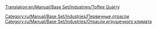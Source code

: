 [[Translation:en/Manual/Base Set/Industries/Toffee Quarry]]

{{ru/Manual/Base Set/Industries/Промышленность| Изображение=en/Manual/Base Set/ToffeeQuarry.png
| имя=Ирисовый карьер
| Климат=[[ru/Manual/Климат|Игрушечный]]
| Принимает=ничего
| Производит=[[ru/Manual/Base Set/Cargos/Ириски|Ириски]]
| Примечания=Не представлен в других [[ru/Manual/Климат|климатах]].
}}

{{ru/Manual/Base Set/Industries/Navbox Промышленность}}

[[Category:ru/Manual/Base Set/Industries/Первичные отрасли]]
[[Category:ru/Manual/Base Set/Industries/Отрасли игрушечного климата]]